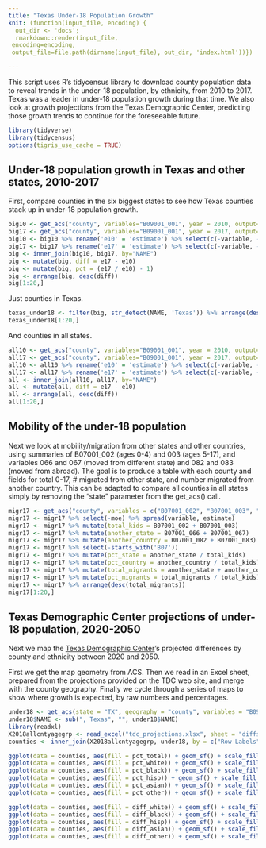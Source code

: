 ```yaml
---
title: "Texas Under-18 Population Growth"
knit: (function(input_file, encoding) {
  out_dir <- 'docs';
  rmarkdown::render(input_file,
 encoding=encoding,
 output_file=file.path(dirname(input_file), out_dir, 'index.html'))})

---
```


This script uses R's tidycensus library to download county population data to reveal trends in the under-18 population, by ethnicity, from 2010 to 2017. Texas was a leader in under-18 population growth during that time. We also look at growth projections from the Texas Demographic Center, predicting those growth trends to continue for the foreseeable future.


```r
library(tidyverse)
library(tidycensus)
options(tigris_use_cache = TRUE)
```

## Under-18 population growth in Texas and other states, 2010-2017

First, compare counties in the six biggest states to see how Texas counties stack up in under-18 population growth.

```r
big10 <- get_acs("county", variables="B09001_001", year = 2010, output="tidy", state=c("Texas","California","New York","Illinois","Pennsylvania","Florida"), geometry=FALSE)
big17 <- get_acs("county", variables="B09001_001", year = 2017, output="tidy", state=c("Texas","California","New York","Illinois","Pennsylvania","Florida"), geometry=FALSE)
big10 <- big10 %>% rename('e10' = 'estimate') %>% select(c(-variable, -moe))
big17 <- big17 %>% rename('e17' = 'estimate') %>% select(c(-variable, -moe))
big <- inner_join(big10, big17, by="NAME")
big <- mutate(big, diff = e17 - e10)
big <- mutate(big, pct = (e17 / e10) - 1)
big <- arrange(big, desc(diff))
big[1:20,]
```

Just counties in Texas.

```r
texas_under18 <- filter(big, str_detect(NAME, 'Texas')) %>% arrange(desc(diff))
texas_under18[1:20,]
```

And counties in all states.

```r
all10 <- get_acs("county", variables="B09001_001", year = 2010, output="tidy", geometry=FALSE)
all17 <- get_acs("county", variables="B09001_001", year = 2017, output="tidy", geometry=FALSE)
all10 <- all10 %>% rename('e10' = 'estimate') %>% select(c(-variable, -moe))
all17 <- all17 %>% rename('e17' = 'estimate') %>% select(c(-variable, -moe))
all <- inner_join(all10, all17, by="NAME")
all <- mutate(all, diff = e17 - e10)
all <- arrange(all, desc(diff))
all[1:20,]
```
## Mobility of the under-18 population

Next we look at mobility/migration from other states and other countries, using summaries of B07001_002 (ages 0-4) and 003 (ages 5-17), and variables 066 and 067 (moved from different state) and 082 and 083 (moved from abroad). The goal is to produce a table with each county and fields for total 0-17, # migrated from other state, and number migrated from another country. This can be adapted to compare all counties in all states simply by removing the "state" parameter from the get_acs() call.

```r
migr17 <- get_acs("county", variables = c("B07001_002", "B07001_003", "B07001_066", "B07001_082", "B07001_067", "B07001_083"), year = 2017, output = "tidy", state = 48, geometry = FALSE)
migr17 <- migr17 %>% select(-moe) %>% spread(variable, estimate)
migr17 <- migr17 %>% mutate(total_kids = B07001_002 + B07001_003)
migr17 <- migr17 %>% mutate(another_state = B07001_066 + B07001_067)
migr17 <- migr17 %>% mutate(another_country = B07001_082 + B07001_083)
migr17 <- migr17 %>% select(-starts_with('B07'))
migr17 <- migr17 %>% mutate(pct_state = another_state / total_kids)
migr17 <- migr17 %>% mutate(pct_country = another_country / total_kids)
migr17 <- migr17 %>% mutate(total_migrants = another_state + another_country)
migr17 <- migr17 %>% mutate(pct_migrants = total_migrants / total_kids)
migr17 <- migr17 %>% arrange(desc(total_migrants))
migr17[1:20,]
```
## Texas Demographic Center projections of under-18 population, 2020-2050

Next we map the [Texas Demographic Center](https://demographics.texas.gov/Data/TPEPP/Projections/)'s projected differences by county and ethnicity between 2020 and 2050.

First we get the map geometry from ACS. Then we read in an Excel sheet, prepared from the projections provided on the TDC web site, and merge with the county geography. Finally we cycle through a series of maps to show where growth is expected, by raw numbers and percentages.

```r
under18 <- get_acs(state = "TX", geography = "county", variables = "B09001_001", geometry = TRUE, year = 2017)
under18$NAME <- sub(", Texas", "", under18$NAME)
library(readxl)
X2018allcntyagegrp <- read_excel("tdc_projections.xlsx", sheet = "diffs and pcts only")
counties <- inner_join(X2018allcntyagegrp, under18, by = c("Row Labels" = "NAME"))

ggplot(data = counties, aes(fill = pct_total)) + geom_sf() + scale_fill_gradient2(high = "dark blue")
ggplot(data = counties, aes(fill = pct_white)) + geom_sf() + scale_fill_gradient2(high = "dark blue")
ggplot(data = counties, aes(fill = pct_black)) + geom_sf() + scale_fill_gradient2(high = "dark blue")
ggplot(data = counties, aes(fill = pct_hisp)) + geom_sf() + scale_fill_gradient2(high = "dark blue")
ggplot(data = counties, aes(fill = pct_asian)) + geom_sf() + scale_fill_gradient2(high = "dark blue")
ggplot(data = counties, aes(fill = pct_other)) + geom_sf() + scale_fill_gradient2(high = "dark blue")

ggplot(data = counties, aes(fill = diff_white)) + geom_sf() + scale_fill_gradient2(high = "dark green")
ggplot(data = counties, aes(fill = diff_black)) + geom_sf() + scale_fill_gradient2(high = "dark green")
ggplot(data = counties, aes(fill = diff_hisp)) + geom_sf() + scale_fill_gradient2(high = "dark green")
ggplot(data = counties, aes(fill = diff_asian)) + geom_sf() + scale_fill_gradient2(high = "dark green")
ggplot(data = counties, aes(fill = diff_other)) + geom_sf() + scale_fill_gradient2(high = "dark green")
```

